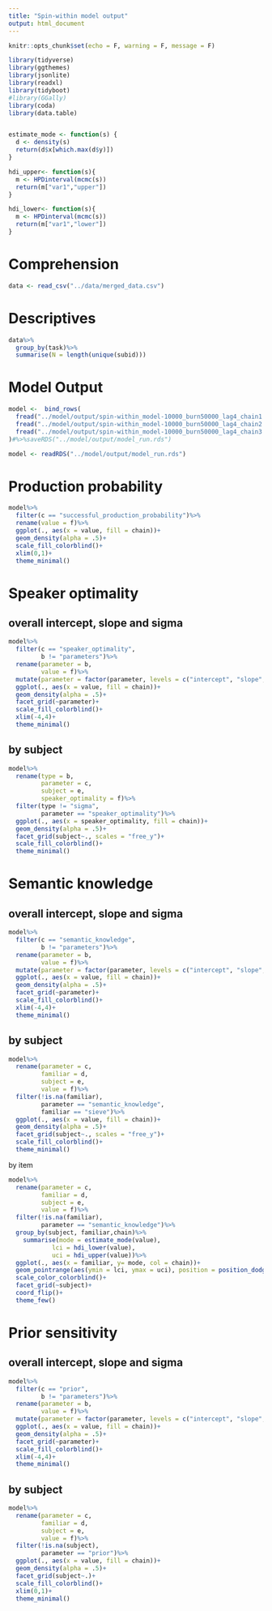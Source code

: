 ```yaml
---
title: "Spin-within model output"
output: html_document
---
```


```r
knitr::opts_chunk$set(echo = F, warning = F, message = F)

library(tidyverse)
library(ggthemes)
library(jsonlite)
library(readxl)
library(tidyboot)
#library(GGally)
library(coda)
library(data.table)


estimate_mode <- function(s) {
  d <- density(s)
  return(d$x[which.max(d$y)])
}

hdi_upper<- function(s){
  m <- HPDinterval(mcmc(s))
  return(m["var1","upper"])
}

hdi_lower<- function(s){
  m <- HPDinterval(mcmc(s))
  return(m["var1","lower"])
}

```

# Comprehension

```r
data <- read_csv("../data/merged_data.csv")
```

# Descriptives

```r
data%>%
  group_by(task)%>%
  summarise(N = length(unique(subid)))
```


# Model Output

```r
model <-  bind_rows(
  fread("../model/output/spin-within_model-10000_burn50000_lag4_chain1.csv")%>%mutate(chain = "1"),
  fread("../model/output/spin-within_model-10000_burn50000_lag4_chain2.csv")%>%mutate(chain = "2"),
  fread("../model/output/spin-within_model-10000_burn50000_lag4_chain3.csv")%>%mutate(chain = "3"),
)#%>%saveRDS("../model/output/model_run.rds")

model <- readRDS("../model/output/model_run.rds")
```

# Production probability

```r
model%>%
  filter(c == "successful_production_probability")%>%
  rename(value = f)%>%
  ggplot(., aes(x = value, fill = chain))+
  geom_density(alpha = .5)+
  scale_fill_colorblind()+
  xlim(0,1)+
  theme_minimal()
```

# Speaker optimality

## overall intercept, slope and sigma

```r
model%>%
  filter(c == "speaker_optimality", 
         b != "parameters")%>%
  rename(parameter = b,
         value = f)%>%
  mutate(parameter = factor(parameter, levels = c("intercept", "slope", "sigma")))%>%
  ggplot(., aes(x = value, fill = chain))+
  geom_density(alpha = .5)+
  facet_grid(~parameter)+
  scale_fill_colorblind()+
  xlim(-4,4)+
  theme_minimal()
```


## by subject

```r
model%>%
  rename(type = b,
         parameter = c,
         subject = e, 
         speaker_optimality = f)%>%
  filter(type != "sigma",
         parameter == "speaker_optimality")%>%
  ggplot(., aes(x = speaker_optimality, fill = chain))+
  geom_density(alpha = .5)+
  facet_grid(subject~., scales = "free_y")+
  scale_fill_colorblind()+
  theme_minimal()
```


# Semantic knowledge

## overall intercept, slope and sigma

```r
model%>%
  filter(c == "semantic_knowledge", 
         b != "parameters")%>%
  rename(parameter = b,
         value = f)%>%
  mutate(parameter = factor(parameter, levels = c("intercept", "slope", "sigma")))%>%
  ggplot(., aes(x = value, fill = chain))+
  geom_density(alpha = .5)+
  facet_grid(~parameter)+
  scale_fill_colorblind()+
  xlim(-4,4)+
  theme_minimal()
```

## by subject

```r
model%>%
  rename(parameter = c,
         familiar = d, 
         subject = e, 
         value = f)%>%
  filter(!is.na(familiar),
         parameter == "semantic_knowledge", 
         familiar == "sieve")%>%
  ggplot(., aes(x = value, fill = chain))+
  geom_density(alpha = .5)+
  facet_grid(subject~., scales = "free_y")+
  scale_fill_colorblind()+
  theme_minimal()
```

by item

```r
model%>%
  rename(parameter = c,
         familiar = d, 
         subject = e, 
         value = f)%>%
  filter(!is.na(familiar),
         parameter == "semantic_knowledge")%>%
  group_by(subject, familiar,chain)%>%
    summarise(mode = estimate_mode(value),
            lci = hdi_lower(value),
            uci = hdi_upper(value))%>%
  ggplot(., aes(x = familiar, y= mode, col = chain))+
  geom_pointrange(aes(ymin = lci, ymax = uci), position = position_dodge(width = .5), pch = 4)+
  scale_color_colorblind()+
  facet_grid(~subject)+
  coord_flip()+
  theme_few()
```

# Prior sensitivity

## overall intercept, slope and sigma

```r
model%>%
  filter(c == "prior", 
         b != "parameters")%>%
  rename(parameter = b,
         value = f)%>%
  mutate(parameter = factor(parameter, levels = c("intercept", "slope", "sigma")))%>%
  ggplot(., aes(x = value, fill = chain))+
  geom_density(alpha = .5)+
  facet_grid(~parameter)+
  scale_fill_colorblind()+
  xlim(-4,4)+
  theme_minimal()
```

## by subject

```r
model%>%
  rename(parameter = c, 
         familiar = d, 
         subject = e, 
         value = f)%>%
  filter(!is.na(subject),
         parameter == "prior")%>%
  ggplot(., aes(x = value, fill = chain))+
  geom_density(alpha = .5)+
  facet_grid(subject~.)+
  scale_fill_colorblind()+
  xlim(0,1)+
  theme_minimal()

```

